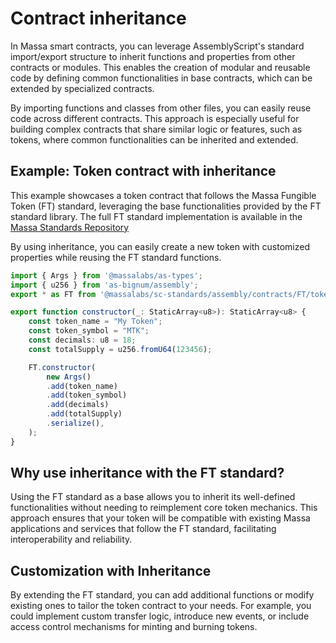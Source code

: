 # Contract inheritance

In Massa smart contracts, you can leverage AssemblyScript's standard import/export structure to inherit functions and properties from other contracts or modules. This enables the creation of modular and reusable code by defining common functionalities in base contracts, which can be extended by specialized contracts.

By importing functions and classes from other files, you can easily reuse code across different contracts. This approach is especially useful for building complex contracts that share similar logic or features, such as tokens, where common functionalities can be inherited and extended.

## Example: Token contract with inheritance

This example showcases a token contract that follows the Massa Fungible Token (FT) standard, leveraging the base functionalities provided by the FT standard library. The full FT standard implementation is available in the [Massa Standards Repository](https://github.com/massalabs/massa-standards/blob/main/smart-contracts/assembly/contracts/FT/token.ts)

By using inheritance, you can easily create a new token with customized properties while reusing the FT standard functions.

```ts
import { Args } from '@massalabs/as-types';
import { u256 } from 'as-bignum/assembly';
export * as FT from '@massalabs/sc-standards/assembly/contracts/FT/token';

export function constructor(_: StaticArray<u8>): StaticArray<u8> {
    const token_name = "My Token";
    const token_symbol = "MTK";
    const decimals: u8 = 18;
    const totalSupply = u256.fromU64(123456);

    FT.constructor(
        new Args()
        .add(token_name)
        .add(token_symbol)
        .add(decimals)
        .add(totalSupply)
        .serialize(),
    );
}
```

## Why use inheritance with the FT standard?
Using the FT standard as a base allows you to inherit its well-defined functionalities without needing to reimplement core token mechanics. This approach ensures that your token will be compatible with existing Massa applications and services that follow the FT standard, facilitating interoperability and reliability.

## Customization with Inheritance
By extending the FT standard, you can add additional functions or modify existing ones to tailor the token contract to your needs. For example, you could implement custom transfer logic, introduce new events, or include access control mechanisms for minting and burning tokens.